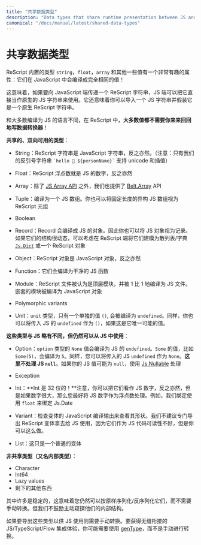 ```yaml
---
title: "共享数据类型"
description: "Data types that share runtime presentation between JS and ReScript"
canonical: "/docs/manual/latest/shared-data-types"
---
```


<!--
# Shared Data Types
-->
# 共享数据类型

<!--
ReScript's built-in values of type `string`, `float`, `array` and a few others have a rather interesting property: they compile to the exact same value in JavaScript!
-->

ReScript 内置的类型 `string`，`float`，`array` 和其他一些值有一个非常有趣的属性：它们在 JavaScript 中会编译成完全相同的值！

<!--
This means that if you're passing e.g. a ReScript string to the JavaScript side, the JS side can directly use it as a native JS string. It also means that you can import a JS string and pretend it's a native ReScript string.
-->

这意味着，如果要向 JavaScript 端传递一个 ReScript 字符串，JS 端可以把它直接当作原生的 JS 字符串来使用。它还意味着你可以导入一个 JS 字符串并假装它是一个原生 ReScript 字符串。

<!--
Unlike most compiled-to-js languages, in ReScript, **you don't need to write data converters back and forth for most of our values**!
-->

和大多数编译为 JS 的语言不同，在 ReScript 中，**大多数值都不需要你来来回回地写数据转换器**！

<!--
**Shared, bidirectionally usable types**:
-->

**共享的、双向可用的类型**：

<!--
- String. ReScript strings are JavaScript strings, vice-versa. (Caveat: only our backtick string `` `hello 👋 ${personName}` `` supports unicode and interpolation).

- Float. ReScript floats are JS numbers, vice-versa.

- Array. In addition to the [JS Array API](api/js/array), we provide our own [Belt.Array](api/belt/array#set) API too.

- Tuple. Compiles to a JS array. You can treat a fixed-sized, heterogenous JS array as ReScript tuple too.

- Boolean.

- Record. Record compiles to JS object. Therefore you can also treat JS objects as records. If they're too dynamic, consider modeling them on the ReScript side as a hashmap/dictionary [`Js.Dict`](api/js/dict) or a ReScript object.

- Object. ReScript objects are JavaScript objects, vice-versa.

- Function. They compile to clean JS functions.

- Module. ReScript files are considered top-level modules, and are compiled to JS files 1 to 1. Nested modules are compiled to JavaScript objects.

- Polymorphic variants.

- Unit. The `unit` type, which has a single value `()`, compiles to `undefined` too. Likewise, you can treat an incoming JS `undefined` as `()` if that's the only value it'll ever be.
-->

- String：ReScript 字符串是 JavaScript 字符串，反之亦然。（注意：只有我们的反引号字符串 `` `hello 👋 ${personName}` `` 支持 unicode 和插值）

- Float：ReScript 浮点数就是 JS 的数字，反之亦然

- Array：除了 [JS Array API](api/js/array) 之外，我们也提供了 [Belt.Array](api/belt/array#set) API

- Tuple：编译为一个 JS 数组。你也可以将固定长度的异构 JS 数组视为 ReScript 元组

- Boolean

- Record：Record 会编译成 JS 的对象。因此你也可以将 JS 对象视为记录。如果它们的结构很动态，可以考虑在 ReScript 端将它们建模为散列表/字典 [`Js.Dict`](api/js/dict) 或一个 ReScript 对象

- Object：ReScript 对象是 JavaScript 对象，反之亦然

- Function：它们会编译为干净的 JS 函数

- Module：ReScript 文件被认为是顶层模块，并被 1 比 1 地编译为 JS 文件。嵌套的模块被编译为 JavaScript 对象

- Polymorphic variants

- Unit：`unit` 类型，只有一个单独的值 `()`, 会被编译为 `undefined`。同样，你也可以将传入 JS 的 `undefined` 作为 `()`，如果这是它唯一可能的值。

<!--
**Types that are slightly different than JS, but that you can still use from JS**:
-->

**这些类型与 JS 略有不同，但仍然可以从 JS 中使用**：

<!--
- Int. **Ints are 32-bits**! Be careful, you can potentially treat them as JS numbers and vice-versa, but if the number's large, then you better treat JS numbers as floats. For example, we bind to Js.Date using `float`s.

- Option. The `option` type's `None` value compiles into JS `undefined`. The `Some` value, e.g. `Some(5)`, compiles to `5`. Likewise, you can treat an incoming JS `undefined` as `None`. **JS `null` isn't handled here**. If your JS value can be `null`, use [Js.Nullable](api/js/nullable) helpers.

- Exception.

- Variant. Check the compiled JavaScript output of variant to see its shape. We don't recommend exporting a ReScript variant for pure JS usage, since they're harder to read as plain JS code, but you can do it.

- List, which is just a regular variant.
-->

- Option：`option` 类型的 `None` 值会编译为 JS 的 `undefined`。`Some` 的值，比如 `Some(5)`，会编译为 `5`。同样，您可以将传入的 JS `undefined` 作为 `None`。**这里不处理 JS `null`**。如果你的 JS 值可能为 `null`，使用 [Js.Nullable](api/js/nullable) 处理

- Exception

- Int：**Int 是 32 位的！**注意，你可以把它们看作 JS 数字，反之亦然，但是如果数字很大，那么您最好将 JS 数字作为浮点数处理。例如，我们绑定使用 `float` 来绑定 Js.Date

- Variant：检查变体的 JavaScript 编译输出来查看其形状。我们不建议专门导出 ReScript 变体拿去给 JS 使用，因为它们作为 JS 代码可读性不好，但是你可以这么做。

- List：这只是一个普通的变体


<!--
**Non-shared types (aka internal types)**:
-->

**非共享类型（又名内部类型）**：

- Character
- Int64
- Lazy values
- 剩下的其他东西

<!--
Many of these are stable, which means that you can still serialize/deserialize them as-is without manual conversions. But we discourage actively peeking into their structure otherwise.
-->

其中许多是稳定的，这意味着您仍然可以按原样序列化/反序列化它们，而不需要手动转换。但我们不鼓励主动窥探他们的内部结构。

<!--
These types require manual conversions if you want to export them for JS consumption. For a seamless JS/TypeScript/Flow integration experience, you might want to use [genType](https://github.com/cristianoc/gentype) instead of doing conversions by hand.
-->

如果要导出这些类型以供 JS 使用则需要手动转换。要获得无缝衔接的 JS/TypeScript/Flow 集成体验，你可能需要使用 [genType](https://github.com/cristianoc/gentype)，而不是手动进行转换。
